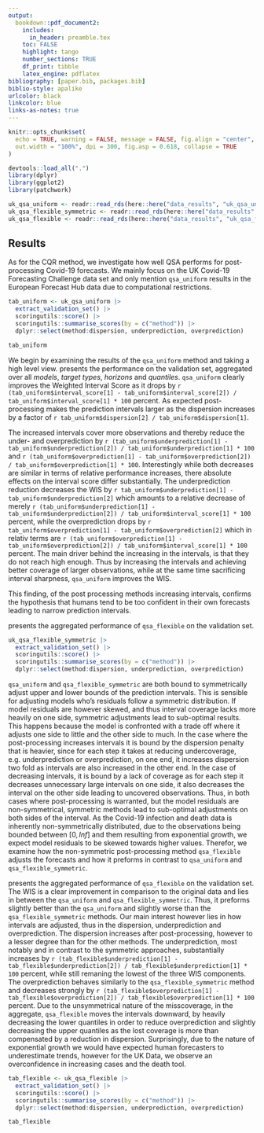 ```yaml
---
output:
  bookdown::pdf_document2:
    includes:
      in_header: preamble.tex
    toc: FALSE
    highlight: tango
    number_sections: TRUE
    df_print: tibble
    latex_engine: pdflatex
bibliography: [paper.bib, packages.bib]
biblio-style: apalike
urlcolor: black
linkcolor: blue
links-as-notes: true
---
```


```r
knitr::opts_chunk$set(
  echo = TRUE, warning = FALSE, message = FALSE, fig.align = "center",
  out.width = "100%", dpi = 300, fig.asp = 0.618, collapse = TRUE
)

devtools::load_all(".")
library(dplyr)
library(ggplot2)
library(patchwork)

uk_qsa_uniform <- readr::read_rds(here::here("data_results", "uk_qsa_uniform.rds"))
uk_qsa_flexible_symmetric <- readr::read_rds(here::here("data_results", "uk_qsa_flexible_symmetric.rds"))
uk_qsa_flexible <- readr::read_rds(here::here("data_results", "uk_qsa_flexible.rds"))
```

## Results

As for the CQR method, we investigate how well QSA performs for post-processing Covid-19 forecasts. We mainly focus on the UK Covid-19 Forecasting Challenge data set and only mention `qsa_uniform` results in the European Forecast Hub data due to computational restrictions.

```r
tab_uniform <- uk_qsa_uniform |>
  extract_validation_set() |>
  scoringutils::score() |>
  scoringutils::summarise_scores(by = c("method")) |>
  dplyr::select(method:dispersion, underprediction, overprediction)

tab_uniform
```

We begin by examining the results of the `qsa_uniform` method and taking a high level view. \Cref{tab:qsa_uniform-val-set} presents the performance on the validation set, aggregated over all *models*, *target types*, *horizons* and *quantiles*. `qsa_uniform` clearly improves the Weighted Interval Score as it drops by `r (tab_uniform$interval_score[1] - tab_uniform$interval_score[2]) / tab_uniform$interval_score[1] * 100` percent. As expected post-processing makes the prediction intervals larger as the dispersion increases by a factor of `r tab_uniform$dispersion[2] / tab_uniform$dispersion[1]`. 

The increased intervals cover more observations and thereby reduce the under- and overprediction by `r (tab_uniform$underprediction[1] - tab_uniform$underprediction[2]) / tab_uniform$underprediction[1] * 100` and `r (tab_uniform$overprediction[1] - tab_uniform$overprediction[2]) / tab_uniform$overprediction[1] * 100`. Interestingly while both decreases are similar in terms of relative performance increases, there absolute effects on the interval score differ substantially. The underprediction reduction decreases the WIS by `r tab_uniform$underprediction[1] - tab_uniform$underprediction[2]` which amounts to a relative decrease of merely `r (tab_uniform$underprediction[1] - tab_uniform$underprediction[2]) / tab_uniform$interval_score[1] * 100` percent, while the overprediction drops by `r tab_uniform$overprediction[1] - tab_uniform$overprediction[2]` which in relativ terms are `r (tab_uniform$overprediction[1] - tab_uniform$overprediction[2]) / tab_uniform$interval_score[1] * 100` percent. The main driver behind the increasing in the intervals, is that they do not reach high enough. Thus by increasing the intervals and achieving better coverage of larger observations, while at the same time sacrificing interval sharpness, `qsa_uniform` improves the WIS.

This finding, of the post processing methods increasing intervals, confirms the hypothesis that humans tend to be too confident in their own forecasts leading to narrow prediction intervals.


\Cref{tab:qsa_flexible-val-set} presents the aggregated performance of `qsa_flexible` on the validation set.


```r
uk_qsa_flexible_symmetric |>
  extract_validation_set() |>
  scoringutils::score() |>
  scoringutils::summarise_scores(by = c("method")) |>
  dplyr::select(method:dispersion, underprediction, overprediction)
```

`qsa_uniform` and `qsa_flexible_symmetric` are both bound to symmetrically adjust upper and lower bounds of the prediction intervals. This is sensible for adjusting models who's residuals follow a symmetric distribution. If model residuals are however skewed, and thus interval coverage lacks more heavily on one side, symmetric adjustments lead to sub-optimal results. This happens because the model is confronted with a trade off where it adjusts one side to little and the other side to much. In the case where the post-processing increases intervals it is bound by the dispersion penalty that is heavier, since for each step it takes at reducing undercoverage, e.g. underprediction or overprediction, on one end, it increases dispersion two fold as intervals are also increased in the other end. In the case of decreasing intervals, it is bound by a lack of coverage as for each step it decreases unnecessary large intervals on one side, it also decreases the interval on the other side leading to uncovered observations. Thus, in both cases where post-processing is warranted, but the model residuals are non-symmetrical, symmetric methods lead to sub-optimal adjustments on both sides of the interval.
As the Covid-19 infection and death data is inherently non-symmetrically distributed, due to the observations being bounded between $[0,Inf]$ and them resulting from exponential growth, we expect model residuals to be skewed towards higher values. Therefor, we examine how the non-symmetric post-processing method `qsa_flexible` adjusts the forecasts and how it preforms in contrast to `qsa_uniform` and `qsa_flexible_symmetric`. 

\Cref{tab:qsa_flexible-val-set} presents the aggregated performance of `qsa_flexible` on the validation set. The WIS is a clear improvement in comparison to the original data and lies in between the `qsa_uniform` and `qsa_flexible_symmetric`. Thus, it preforms slightly better than the `qsa_uniform` and slightly worse than the `qsa_flexible_symmetric` methods. Our main interest however lies in how intervals are adjusted, thus in the dispersion, underprediction and overprediction. The dispersion increases after post-processing, however to a lesser degree than for the other methods. The underprediction, most notably and in contrast to the symmetric approaches, substantially increases by `r (tab_flexible$underprediction[1] - tab_flexible$underprediction[2]) / tab_flexible$underprediction[1] * 100` percent, while still remaning the lowest of the three WIS components. The overprediction behaves similarly to the  `qsa_flexible_symmetric` method and decreases strongly by `r (tab_flexible$overprediction[1] - tab_flexible$overprediction[2]) / tab_flexible$overprediction[1] * 100` percent.
Due to the unsymmetrical nature of the misscoverage, in the aggregate, `qsa_flexible` moves the intervals downward, by heavily decreasing the lower quantiles in order to reduce overprediction and slightly decreasing the upper quantiles as the lost coverage is more than compensated by a reduction in dispersion. Surprisingly, due to the nature of exponential growth we would have expected human forecasters to underestimate trends, however for the UK Data, we observe an overconfidence in increasing cases and the death tool. 

```r
tab_flexible <- uk_qsa_flexible |>
  extract_validation_set() |>
  scoringutils::score() |>
  scoringutils::summarise_scores(by = c("method")) |>
  dplyr::select(method:dispersion, underprediction, overprediction)

tab_flexible
```